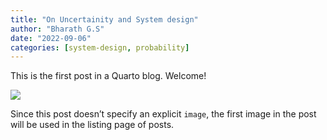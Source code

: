 ```yaml
---
title: "On Uncertainity and System design"
author: "Bharath G.S"
date: "2022-09-06"
categories: [system-design, probability]
---
```


This is the first post in a Quarto blog. Welcome!

![](thumbnail.jpg)

Since this post doesn't specify an explicit `image`, the first image in the post will be used in the listing page of posts.
